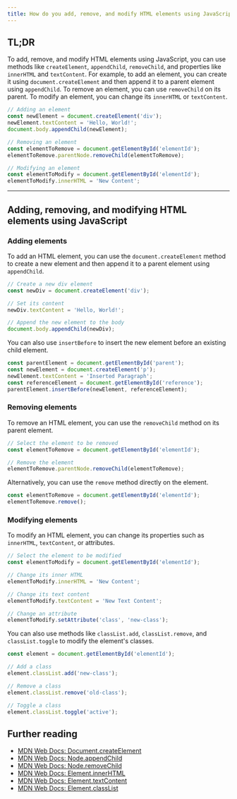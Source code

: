 ```yaml
---
title: How do you add, remove, and modify HTML elements using JavaScript?
---
```


## TL;DR

To add, remove, and modify HTML elements using JavaScript, you can use methods like `createElement`, `appendChild`, `removeChild`, and properties like `innerHTML` and `textContent`. For example, to add an element, you can create it using `document.createElement` and then append it to a parent element using `appendChild`. To remove an element, you can use `removeChild` on its parent. To modify an element, you can change its `innerHTML` or `textContent`.

```js
// Adding an element
const newElement = document.createElement('div');
newElement.textContent = 'Hello, World!';
document.body.appendChild(newElement);

// Removing an element
const elementToRemove = document.getElementById('elementId');
elementToRemove.parentNode.removeChild(elementToRemove);

// Modifying an element
const elementToModify = document.getElementById('elementId');
elementToModify.innerHTML = 'New Content';
```

---

## Adding, removing, and modifying HTML elements using JavaScript

### Adding elements

To add an HTML element, you can use the `document.createElement` method to create a new element and then append it to a parent element using `appendChild`.

```js
// Create a new div element
const newDiv = document.createElement('div');

// Set its content
newDiv.textContent = 'Hello, World!';

// Append the new element to the body
document.body.appendChild(newDiv);
```

You can also use `insertBefore` to insert the new element before an existing child element.

```js
const parentElement = document.getElementById('parent');
const newElement = document.createElement('p');
newElement.textContent = 'Inserted Paragraph';
const referenceElement = document.getElementById('reference');
parentElement.insertBefore(newElement, referenceElement);
```

### Removing elements

To remove an HTML element, you can use the `removeChild` method on its parent element.

```js
// Select the element to be removed
const elementToRemove = document.getElementById('elementId');

// Remove the element
elementToRemove.parentNode.removeChild(elementToRemove);
```

Alternatively, you can use the `remove` method directly on the element.

```js
const elementToRemove = document.getElementById('elementId');
elementToRemove.remove();
```

### Modifying elements

To modify an HTML element, you can change its properties such as `innerHTML`, `textContent`, or attributes.

```js
// Select the element to be modified
const elementToModify = document.getElementById('elementId');

// Change its inner HTML
elementToModify.innerHTML = 'New Content';

// Change its text content
elementToModify.textContent = 'New Text Content';

// Change an attribute
elementToModify.setAttribute('class', 'new-class');
```

You can also use methods like `classList.add`, `classList.remove`, and `classList.toggle` to modify the element's classes.

```js
const element = document.getElementById('elementId');

// Add a class
element.classList.add('new-class');

// Remove a class
element.classList.remove('old-class');

// Toggle a class
element.classList.toggle('active');
```

## Further reading

- [MDN Web Docs: Document.createElement](https://developer.mozilla.org/en-US/docs/Web/API/Document/createElement)
- [MDN Web Docs: Node.appendChild](https://developer.mozilla.org/en-US/docs/Web/API/Node/appendChild)
- [MDN Web Docs: Node.removeChild](https://developer.mozilla.org/en-US/docs/Web/API/Node/removeChild)
- [MDN Web Docs: Element.innerHTML](https://developer.mozilla.org/en-US/docs/Web/API/Element/innerHTML)
- [MDN Web Docs: Element.textContent](https://developer.mozilla.org/en-US/docs/Web/API/Node/textContent)
- [MDN Web Docs: Element.classList](https://developer.mozilla.org/en-US/docs/Web/API/Element/classList)
